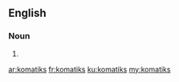 ==English==

===Noun===
{{head|en}}

# {{plural of|komatik}}

[[ar:komatiks]]
[[fr:komatiks]]
[[ku:komatiks]]
[[my:komatiks]]